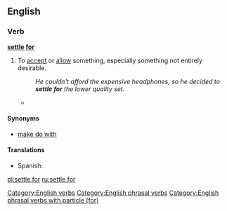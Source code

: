 ==English==

===Verb===
'''[[settle]] [[for]]'''
# {{label|en|idiomatic}} To [[accept]] or [[allow]] something, especially something not entirely desirable.
#: ''He couldn't afford the expensive headphones, so he decided to '''settle for''' the lower quality set.''
#* {{quote-news
|date=June 4, 2011
|author=Phil McNulty
|title=England 2 - 2 Switzerland
|work=BBC
|url=http://news.bbc.co.uk/sport2/hi/football/13553428.stm
|page=
|passage=As the game entered three minutes of stoppage time, both sides almost snatched the win. Substitute Admir Mehmedi was inches away with Hart beaten and Stewart Downing, on for Walcott, shot weakly into the side-netting with the last kick of the game as England had to '''settle for''' a point.}}

====Synonyms====
* [[make do with]]

====Translations====
{{trans-top|To accept or allow something, especially something not entirely desirable.}}
{{trans-mid}}
* Spanish: {{t+|es|conformar}} {{qualifier|pronominal}}
{{trans-bottom}}

[[Category:English verbs]]
[[Category:English phrasal verbs]]
[[Category:English phrasal verbs with particle (for)]]

[[pl:settle for]]
[[ru:settle for]]